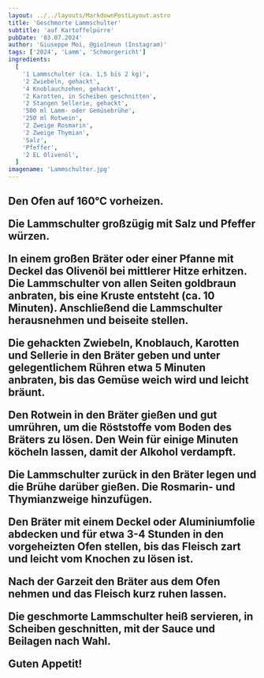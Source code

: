 ```yaml
---
layout: ../../layouts/MarkdownPostLayout.astro
title: 'Geschmorte Lammschulter'
subtitle: 'auf Kartoffelpürre'
pubDate: '03.07.2024'
author: 'Giuseppe Moi, @gio1neun (Instagram)'
tags: ['2024', 'Lamm', 'Schmorgericht']
ingredients:
  [
    '1 Lammschulter (ca. 1,5 bis 2 kg)',
    '2 Zwiebeln, gehackt',
    '4 Knoblauchzehen, gehackt',
    '2 Karotten, in Scheiben geschnitten',
    '2 Stangen Sellerie, gehackt',
    '500 ml Lamm- oder Gemüsebrühe',
    '250 ml Rotwein',
    '2 Zweige Rosmarin',
    '2 Zweige Thymian',
    'Salz',
    'Pfeffer',
    '2 EL Olivenöl',
  ]
imagename: 'Lammschulter.jpg'
---
```



<H2 text="Zubereitung" />

Den Ofen auf 160°C vorheizen.

Die Lammschulter großzügig mit Salz und Pfeffer würzen.

In einem großen Bräter oder einer Pfanne mit Deckel das Olivenöl bei mittlerer Hitze erhitzen. Die Lammschulter von allen Seiten goldbraun anbraten, bis eine Kruste entsteht (ca. 10 Minuten). Anschließend die Lammschulter herausnehmen und beiseite stellen.

Die gehackten Zwiebeln, Knoblauch, Karotten und Sellerie in den Bräter geben und unter gelegentlichem Rühren etwa 5 Minuten anbraten, bis das Gemüse weich wird und leicht bräunt.

Den Rotwein in den Bräter gießen und gut umrühren, um die Röststoffe vom Boden des Bräters zu lösen. Den Wein für einige Minuten köcheln lassen, damit der Alkohol verdampft.

Die Lammschulter zurück in den Bräter legen und die Brühe darüber gießen. Die Rosmarin- und Thymianzweige hinzufügen.

Den Bräter mit einem Deckel oder Aluminiumfolie abdecken und für etwa 3-4 Stunden in den vorgeheizten Ofen stellen, bis das Fleisch zart und leicht vom Knochen zu lösen ist.

Nach der Garzeit den Bräter aus dem Ofen nehmen und das Fleisch kurz ruhen lassen.

Die geschmorte Lammschulter heiß servieren, in Scheiben geschnitten, mit der Sauce und Beilagen nach Wahl.

Guten Appetit!
